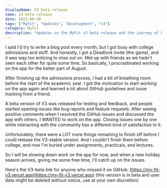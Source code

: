 ```yaml
---
displayName: V3 beta release
name: v3-beta-release
date: 2023-09-30
tags: ["MyFit", "Updates", "Development", "v3"]
category: MyFit
description: "Updates on the MyFit v3 beta release and the journey of building it."
---
```


I said I'd try to write a blog post every month, but I got busy with college admissions and stuff. 
And honestly, I got a Deadlock invite (the game), and it was way too enticing to miss out on. Met up 
with friends as we hadn't seen each other for quite some time. So basically, I procrastinated working 
on the app for the better part of August.

After finishing up the admissions process, I had a bit of breathing room before the start of the 
academic year. I got the motivation to start working on the app again and learned a lot about GitHub 
guidelines and issue tracking from a friend. 

A beta version of V3 was released for testing and feedback, and people started opening issues 
like bug reports and feature requests. After seeing positive comments when I resolved the GitHub 
issues and discussed the app with others, I WANTED to work on the app. Closing issues one by one 
while interacting with the community has a different kind of satisfaction to it.

Unfortunately, there were a LOT more things remaining to finish off before I could release the V3-stable 
version. And I couldn't finish them before college, and now I'm buried under assignments, practicals, and lectures. 

So I will be slowing down work on the app for now, and when a new holiday season arrives, giving me 
some free time, I'll catch up on the issues. 

Here's the V3-beta link for anyone who missed it on GitHub: 
[https://my-fit-v3.vercel.app](https://my-fit-v3.vercel.app) 
(this version is in beta and user data might be deleted without notice, use at your own discretion)
